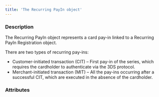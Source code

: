 ```yaml
---
title: 'The Recurring PayIn object'
---
```


  
### Description
The Recurring PayIn object represents a card pay-in linked to a Recurring PayIn Registration object.   

There are two types of recurring pay-ins:  
- Customer-initiated transaction (CIT) – First pay-in of the series, which requires the cardholder to authenticate via the 3DS protocol.  
- Merchant-initiated transaction (MIT) – All the pay-ins occurring after a successful CIT, which are executed in the absence of the cardholder.  

### Attributes  

<Id />  

<Tag />  

<CreationDate />  

<AuthorId1 />  

<DebitedFunds9 />  

<CreditedFunds6 />  

<Fees7 />  

<Status1 />  

<ResultCode />  

<ResultMessage />  

<ExecutionDate />  

<Type />  

<Nature />  

<CreditedWalletId1 />  

<DebitedWalletId1 />  

<PaymentType />  

<ExecutionType />  

<SecureMode />  

<CardId />  

<SecureModeReturnURL />  

<SecureModeRedirectURL />  

<SecureModeNeeded />  

<Culture4 />  

<SecurityInfo />  

<StatementDescriptor />  

<BrowserInfo />  

<IpAddress />  

<Billing1 />  

<Shipping1 />  

<Requested3DSVersion />  

<Applied3DSVersion />  

<RecurringPayinRegistrationId />  

<PreferredCardNetwork />  

<CardInfo />